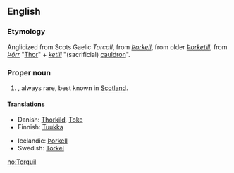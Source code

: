 ==English==

===Etymology===
Anglicized from Scots Gaelic ''Torcall'', from {{etyl|non}} ''[[Þorkell]]'', from older ''[[Þorketill]]'', from ''[[Þórr]]'' "[[Thor]]" + ''[[ketill]]'' "(sacrificial) [[cauldron]]".

===Proper noun===
{{en-proper noun}}

# {{context|UK}} {{given name|male}}, always rare, best known in [[Scotland]].

====Translations====
{{trans-top|Male given name from Old Norse}}
* Danish: [[Thorkild]], [[Toke]]
* Finnish: [[Tuukka]]
{{trans-mid}}
* Icelandic: [[Þorkell]]
* Swedish: [[Torkel]]
{{trans-bottom}}

[[no:Torquil]]
